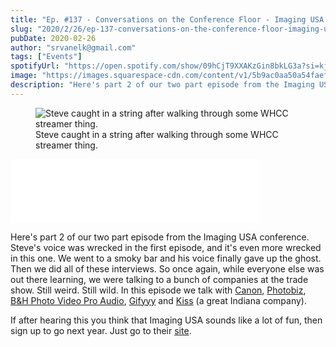 ```yaml
---
title: "Ep. #137 - Conversations on the Conference Floor - Imaging USA pt. 2"
slug: "2020/2/26/ep-137-conversations-on-the-conference-floor-imaging-usa-pt-2"
pubDate: 2020-02-26
author: "srvanelk@gmail.com"
tags: ["Events"]
spotifyUrl: "https://open.spotify.com/show/09hCjT9XXAKzGin8bkLG3a?si=kjRZvQ1JTb6Ov3HVzSSlWA"
image: "https://images.squarespace-cdn.com/content/v1/5b9ac0aa50a54faef024c950/1582752846733-CI9KNERVWV8RR89NY7DG/steve_whcc_strings.jpg?format=original"
description: "Here's part 2 of our two part episode from the Imaging USA conference. Steve's voice was wrecked in the first episode, and it's even more wrecked in this one. We went to a smoky bar and his voice finally gave up the ghost. Then we did all of these interviews. So once again, while everyone else was out there learning, we were talking to a bunch of companies at the trade show. Still weird. Still wild. In this episode we talk with Canon, Photobiz, B&H Photo Video Pro Audio, Gifyyy and Kiss (a great Indiana company)."
---
```


<figure>
  <img src="https://images.squarespace-cdn.com/content/v1/5b9ac0aa50a54faef024c950/1582752846733-CI9KNERVWV8RR89NY7DG/steve_whcc_strings.jpg?format=original" alt=" Steve caught in a string after walking through some WHCC streamer thing. " />
  <figcaption>Steve caught in a string after walking through some WHCC streamer thing.</figcaption>
</figure>
<iframe class="embedly-embed" src="//cdn.embedly.com/widgets/media.html?src=https%3A%2F%2Fanchor.fm%2Fweddingphotohangover%2Fembed%2Fepisodes%2FEp--137---Conversations-on-the-Conference-Floor---Imaging-USA-pt--2-eb3duc&display_name=Anchor+FM+Inc.&url=https%3A%2F%2Fanchor.fm%2Fweddingphotohangover%2Fepisodes%2FEp--137---Conversations-on-the-Conference-Floor---Imaging-USA-pt--2-eb3duc&image=https%3A%2F%2Fd3t3ozftmdmh3i.cloudfront.net%2Fproduction%2Fpodcast_uploaded_episode400%2F805714%2F805714-1582749351023-a89a954d15319.jpg&key=61d05c9d54e8455ea7a9677c366be814&type=text%2Fhtml&schema=anchor&wmode=opaque" width="400" height="102" scrolling="no" title="Anchor FM Inc. embed" frameborder="0" allow="autoplay; fullscreen" allowfullscreen="true"></iframe>

Here's part 2 of our two part episode from the Imaging USA conference. Steve's voice was wrecked in the first episode, and it's even more wrecked in this one. We went to a smoky bar and his voice finally gave up the ghost. Then we did all of these interviews. So once again, while everyone else was out there learning, we were talking to a bunch of companies at the trade show. Still weird. Still wild. In this episode we talk with [Canon](https://shop.usa.canon.com/shop/en/catalog), [Photobiz](https://www.photobiz.com/), [B&H Photo Video Pro Audio](https://www.bhphotovideo.com/), [Gifyyy](https://gifyyy.com/) and [Kiss](https://www.kiss.us/) (a great Indiana company).

If after hearing this you think that Imaging USA sounds like a lot of fun, then sign up to go next year. Just go to their [site](https://imagingusa.org/).
